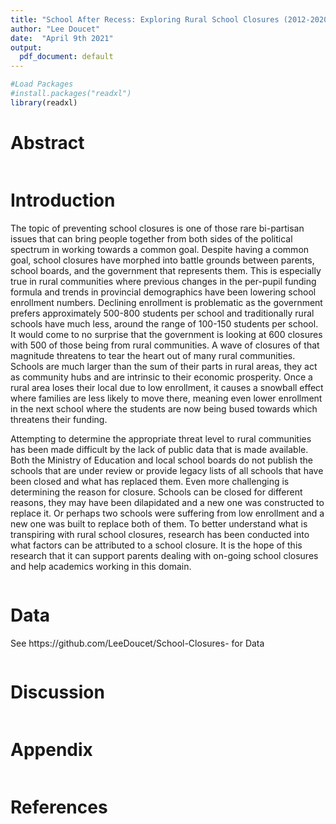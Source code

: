 ```yaml
---
title: "School After Recess: Exploring Rural School Closures (2012-2020)"
author: "Lee Doucet"
date:  "April 9th 2021"
output:
  pdf_document: default
---
```


```r
#Load Packages
#install.packages("readxl")
library(readxl)
```
# Abstract 

```r

```

# Introduction 

  The topic of preventing school closures is one of those rare bi-partisan issues 
that can bring people together from both sides of the political spectrum in working 
towards a common goal. Despite having a common goal, school closures have morphed 
into battle grounds between parents, school boards, and the government that represents
them. This is especially true in rural communities where previous changes in the 
per-pupil funding formula and trends in provincial demographics have been lowering 
school enrollment numbers. Declining enrollment is problematic as the government prefers
approximately 500-800 students per school and traditionally rural schools have much 
less, around the range of 100-150 students per school. It would come to no surprise 
that the government is looking at 600 closures with 500 of those being from rural 
communities. A wave of closures of that magnitude threatens to tear the heart out 
of many rural communities. Schools are much larger than the sum of their parts in 
rural areas, they act as community hubs and are intrinsic to their economic prosperity.
Once a rural area loses their local due to low enrollment, it causes a snowball effect 
where families are less likely to move there, meaning even lower enrollment in the 
next school where the students are now being bused towards which threatens their 
funding. 

Attempting to determine the appropriate threat level to rural communities has been 
made difficult by the lack of public data that is made available. Both the Ministry
of Education and local school boards do not publish the schools that are under review 
or provide legacy lists of all schools that have been closed and what has replaced 
them. Even more challenging is determining the reason for closure. Schools can be 
closed for different reasons, they may have been dilapidated and a new one was constructed 
to replace it. Or perhaps two schools were suffering from low enrollment and a new 
one was built to replace both of them. To better understand what is transpiring with 
rural school closures, research has been conducted into what factors can be attributed
to a school closure. It is the hope of this research that it can support parents 
dealing with on-going school closures and help academics working in this domain. 


```r

```

# Data 

See https://github.com/LeeDoucet/School-Closures- for Data 


```r

```
# Discussion 

```r

```
# Appendix

```r

```
# References
